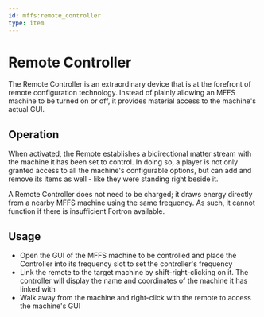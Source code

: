 ```yaml
---
id: mffs:remote_controller
type: item
---
```


# Remote Controller

The Remote Controller is an extraordinary device that is at the forefront of remote configuration technology. Instead of
plainly allowing an MFFS machine to be turned on or off, it provides material access to the machine's actual GUI.

<PrefabObtaining />

## Operation

When activated, the Remote establishes a bidirectional matter stream with the machine it has been set to control.
In doing so, a player is not only granted access to all the machine's configurable options, but can add and remove its
items as well - like they were standing right beside it.

A Remote Controller does not need to be charged; it draws energy directly from a nearby MFFS machine using the same
frequency. As such, it cannot function if there is insufficient Fortron available.

## Usage

- Open the GUI of the MFFS machine to be controlled and place the Controller into its frequency slot to set the
controller's frequency
- Link the remote to the target machine by shift-right-clicking on it. The controller will display the name and
coordinates of the machine it has linked with
- Walk away from the machine and right-click with the remote to access the machine's GUI